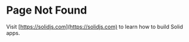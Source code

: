 
<HttpStatusCode code={404} />

# Page Not Found

Visit [https://solidjs.com](https://solidjs.com) to learn how to build Solid apps.
